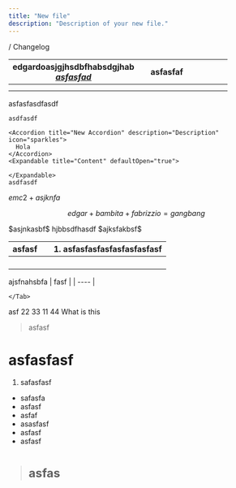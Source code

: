 ```yaml
---
title: "New file"
description: "Description of your new file."
---
```


<Card title="New Card" icon="sparkles">
  /
</Card>

<Update label="06/06/2025" description="Ijkasbfhbasf">
  Changelog
</Update>

| edgardoasjgjhsdbfhabsdgjhab<br />[**_<u>asfasfad</u>_**](instagram.com) | | asfasfaf | | | | | |
| ----------------------------------------------------------------------- | --- | -------- | --- | --- | --- | --- | --- |
|                                                                         | |          | | | | | |
|                                                                         | |          | | | | | |

<Tabs>
  <Tab title="Tab">
    asfasfasdfasdf

    asdfasdf

    <Accordion title="New Accordion" description="Description" icon="sparkles">
      Hola
    </Accordion>
    <Expandable title="Content" defaultOpen="true">
      
    </Expandable>
    asdfasdf
  </Tab>
  <Tab title="Tab">
    
  </Tab>
</Tabs>

$emc2+asjknfa$

$$
edgar+bambita+fabrizzio=gangbang
$$

<Frame caption="ajabsgf">
  $asjnkasbf$ hjbbsdfhasdf $ajksfakbsf$
</Frame>

| asfasf | | 1. asfasfasfasfasfasfasfasf |
| ------ | --- | --------------------------- |
|        | |                             |
|        | |                             |
|        | |                             |
|        | |                             |

<Accordion title="New Accordion" icon="sparkles">
  <Accordion title="New Accordion" icon="sparkles">
    
  </Accordion>
</Accordion>

<Card title="Niasf" icon="sparkles" href="stickermule.com" cta="Hey">
  <Accordion title="New Accordion" icon="sparkles">
    
  </Accordion>
</Card>

<Accordion title="New Accordion" icon="sparkles">
  ajsfnahsbfa

  <Accordion title="New Accordion" icon="sparkles">
    <Accordion title="New Accordion" icon="sparkles">
      <Accordion title="New Accordion" icon="sparkles">
        <Accordion title="New Accordion" icon="sparkles">
          <Accordion title="New Accordion" icon="sparkles">
            <Accordion title="New Accordion" icon="sparkles">
              <Accordion title="New Accordion" icon="sparkles">
                <Accordion title="New Accordion" icon="sparkles">
                  <Accordion title="New Accordion" icon="sparkles">
                    <Accordion title="New Accordion" icon="sparkles">
                      <Accordion title="New Accordion" icon="sparkles">
                        <Accordion title="New Accordion" icon="sparkles">
                          | fasf |
                          | ---- |
                        </Accordion>
                      </Accordion>
                    </Accordion>
                  </Accordion>
                </Accordion>
              </Accordion>
            </Accordion>
          </Accordion>
        </Accordion>
      </Accordion>
    </Accordion>
  </Accordion>
</Accordion>

<Info>
  
</Info>

<Check>
  
</Check>

<Warning>
  <Tabs>
    <Tab title="Tab">
      
    </Tab>
  </Tabs>
</Warning>

<Tip>
  
</Tip>

<Card title="New Card" icon="sparkles">
  asf
</Card>

<Tabs>
  <Tab title="Tab">
    
  </Tab>
  <Tab title="Tab">
    
  </Tab>
  <Tab title="Tab">
    
  </Tab>
  <Tab title="Tab">
    
  </Tab>
  <Tab title="Tab">
    
  </Tab>
  <Tab title="Tab">
    
  </Tab>
  <Tab title="Tab">
    
  </Tab>
  <Tab title="Tab">
    
  </Tab>
  <Tab title="Tab">
    
  </Tab>
  <Tab title="Tab">
    
  </Tab>
  <Tab title="Tab">
    
  </Tab>
  <Tab title="Tab">
    
  </Tab>
  <Tab title="Tab">
    
  </Tab>
  <Tab title="Tab">
    
  </Tab>
</Tabs>

<CardGroup cols={2}>
  <Card title="New Card" icon="sparkles">
    22
  </Card>
  <Card title="New Card" icon="sparkles">
    33
  </Card>
  <Card title="New Card" icon="sparkles">
    11
  </Card>
  <Card title="New Card" icon="sparkles">
    44
  </Card>
</CardGroup>

<Card title="Testing" icon="sparkles" href="metria.so" cta="Try it">
  What is this
</Card>

> asfasf

# asfasfasf

1. <Tooltip tip="">safasfasf</Tooltip>

- safasfa
- asfasf
- asfaf
- asasfasf
- asfasf
- asfasf

> # <sup>asfas</sup>